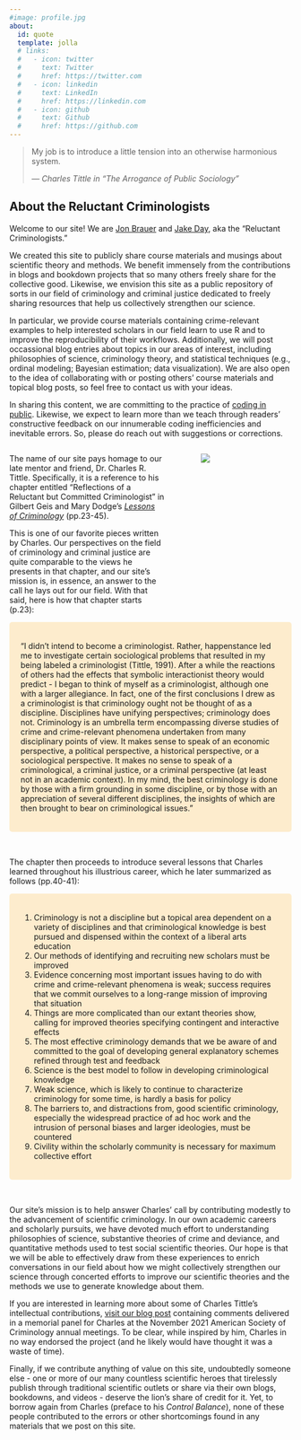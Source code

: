 ```yaml
---
#image: profile.jpg
about:
  id: quote
  template: jolla
  # links:
  #   - icon: twitter
  #     text: Twitter
  #     href: https://twitter.com
  #   - icon: linkedin
  #     text: LinkedIn
  #     href: https://linkedin.com
  #   - icon: github
  #     text: Github
  #     href: https://github.com
---
```


:::{#quote align=center}
> My job is to introduce a little tension into an otherwise harmonious system.
>
> --- *Charles Tittle in "The Arrogance of Public Sociology"*

:::

:::{align=left}
## About the Reluctant Criminologists
:::

Welcome to our site! We are [Jon Brauer](https://www.jonbrauer.com) and [Jake Day](https://www.jacobcday.com/), aka the "Reluctant Criminologists." 

We created this site to publicly share course materials and musings about scientific theory and methods. We benefit immensely from the contributions in blogs and bookdown projects that so many others freely share for the collective good. Likewise, we envision this site as a public repository of sorts in our field of criminology and criminal justice dedicated to freely sharing resources that help us collectively strengthen our science. 

In particular, we provide course materials containing crime-relevant examples to help interested scholars in our field learn to use R and to improve the reproducibility of their workflows. Additionally, we will post occassional blog entries about topics in our areas of interest, including philosophies of science, criminology theory, and statistical techniques (e.g., ordinal modeling; Bayesian estimation; data visualization). We are also open to the idea of collaborating with or posting others' course materials and topical blog posts, so feel free to contact us with your ideas.

In sharing this content, we are committing to the practice of [coding in public](https://twitter.com/SolomonKurz/status/1487921572509851649). Likewise, we expect to learn more than we teach through readers' constructive feedback on our innumerable coding inefficiencies and inevitable errors. So, please do reach out with suggestions or corrections. 

:::: columns

::: {.column width="60%"}
The name of our site pays homage to our late mentor and friend, Dr. Charles R. Tittle. Specifically, it is a reference to his  chapter entitled "Reflections of a Reluctant but Committed Criminologist" in Gilbert Geis and Mary Dodge's [*Lessons of Criminology*](https://www.taylorfrancis.com/books/edit/10.4324/9781315721507/lessons-criminology-gilbert-geis-mary-dodge) (pp.23-45). 

This is one of our favorite pieces written by Charles. Our perspectives on the field of criminology and criminal justice are quite comparable to the views he presents in that chapter, and our site's mission is, in essence, an answer to the call he lays out for our field. With that said, here is how that chapter starts (p.23):  
:::

::: {.column width="5%"}
:::

::: {.column width="35%"}
![](images/reluctant-criminologists.jpg)
:::
::::

```{=html}
<style>
div.magma { background-color:#fddc9e80; border-radius: 5px; padding: 20px;}
</style>
```

:::magma

"I didn't intend to become a criminologist. Rather, happenstance led me to investigate certain sociological problems that resulted in my being labeled a criminologist (Tittle, 1991). After a while the reactions of others had the effects that symbolic interactionist theory would predict - I began to think of myself as a criminologist, although one with a larger allegiance. In fact, one of the first conclusions I drew as a criminologist is that criminology ought not be thought of as a discipline. Disciplines have unifying perspectives; criminology does not. Criminology is an umbrella term encompassing diverse studies of crime and crime-relevant phenomena undertaken from many disciplinary points of view. It makes sense to speak of an economic perspective, a political perspective, a historical perspective, or a sociological perspective. It makes no sense to speak of a criminological, a criminal justice, or a criminal perspective (at least not in an academic context). In my mind, the best criminology is done by those with a firm grounding in some discipline, or by those with an appreciation of several different disciplines, the insights of which are then brought to bear on criminological issues." 

:::
<br>

The chapter then proceeds to introduce several lessons that Charles learned throughout his illustrious career, which he later summarized as follows (pp.40-41): 

:::magma

1. Criminology is not a discipline but a topical area dependent on a variety of disciplines and that criminological knowledge is best pursued and dispensed within the context of a liberal arts education 
2. Our methods of identifying and recruiting new scholars must be improved
3. Evidence concerning most important issues having to do with crime and crime-relevant phenomena is weak; success requires that we commit ourselves to a long-range mission of improving that situation
4. Things are more complicated than our extant theories show, calling for improved theories specifying contingent and interactive effects
5. The most effective criminology demands that we be aware of and committed to the goal of developing general explanatory schemes refined through test and feedback
6. Science is the best model to follow in developing criminological knowledge
7. Weak science, which is likely to continue to characterize criminology for some time, is hardly a basis for policy
8. The barriers to, and distractions from, good scientific criminology, especially the widespread practice of ad hoc work and the intrusion of personal biases and larger ideologies, must be countered
9. Civility within the scholarly community is necessary for maximum collective effort

:::
<br>

Our site's mission is to help answer Charles' call by contributing modestly to the advancement of scientific criminology. In our own academic careers and scholarly pursuits, we have devoted much effort to understanding philosophies of science, substantive theories of crime and deviance, and quantitative methods used to test social scientific theories. Our hope is that we will be able to effectively draw from these experiences to enrich conversations in our field about how we might collectively strengthen our science through concerted efforts to improve our scientific theories and the methods we use to generate knowledge about them. 

If you are interested in learning more about some of Charles Tittle's intellectual contributions, [visit our blog post](ADD_SITE_LINK) containing comments delivered in a memorial panel for Charles at the November 2021 American Society of Criminology annual meetings. To be clear, while inspired by him, Charles in no way endorsed the project (and he likely would have thought it was a waste of time). 

Finally, if we contribute anything of value on this site, undoubtedly someone else -  one or more of our many countless scientific heroes that tirelessly publish through traditional scientific outlets or share via their own blogs, bookdowns, and videos - deserve the lion's share of credit for it. Yet, to borrow again from Charles (preface to his *Control Balance*), none of these people contributed to the errors or other shortcomings found in any materials that we post on this site. 
